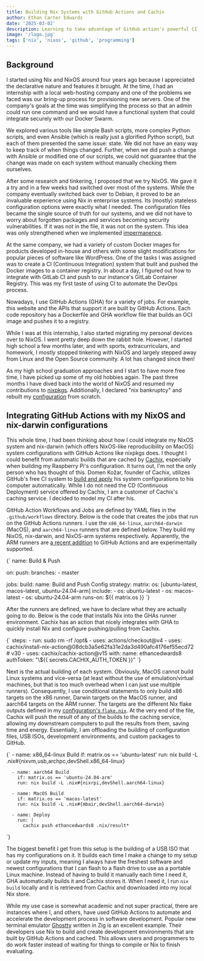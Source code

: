 ```yaml
---
title: Building Nix Systems with GitHub Actions and Cachix
author: Ethan Carter Edwards
date: '2025-03-02'
description: Learning to take advantage of GitHub action's powerful CI system with Nix!
image: '/logo.jpg'
tags: ['nix', 'nixos', 'github', 'programming']
---
```

## Background

I started using Nix and NixOS around four years ago because I appreciated the declarative
nature and features it brought. At the time,
I had an internship with a local web-hosting company and one of the problems we faced was
our bring-up process for provisioning new servers. One of the company's goals at the time
was simplifying the process so that an admin could run one command and we would have a
functional system that could integrate securely with our Docker Swarm.

We explored various tools like simple Bash scripts, more complex Python scripts, and even
Ansible (which is really just a glorified Python script), but each of them presented the
same issue: state. We did not have an easy way to keep track of when things changed.
Further, when we did push a change with Ansible or modified one of our scripts, we could
not guarantee that the change was made on each system without manually checking them
ourselves.

After some research and tinkering, I proposed that we try NixOS. We gave it a try and in a few weeks had switched
over most of the systems. While the company eventually switched back over to Debian, it
proved to be an invaluable experience using Nix in enterprise systems. Its (mostly)
stateless configuration options were exactly what I needed. The configuration files became
the single source of truth for our systems, and we did not have to worry about forgotten
packages and services becoming security vulnerabilities. If it was not in the file, it
was not on the system. This idea was only strengthened when we implemented [impermanence](https://grahamc.com/blog/erase-your-darlings/).

At the same company, we had a variety of custom Docker images for products developed
in-house and others with some slight modifications for popular pieces of software like
WordPress. One of the tasks I was assigned was to create a CI (Continuous Integration) system that built and
pushed the Docker images to a container registry. In about a day, I figured out how to
integrate with GitLab CI and push to our instance's GitLab Container Registry. This was
my first taste of using CI to automate the DevOps process.

Nowadays, I use GitHub Actions (GHA) for a variety of jobs. For example, this website and the
APIs that support it are built by GitHub Actions. Each code repository has a Dockerfile
and GHA workflow file that builds an OCI image and pushes it to a registry.

While I was at this internship, I also started migrating my personal devices over to
NixOS. I went pretty deep down the rabbit hole. However, I started high school a few
months later, and with sports, extracurriculars, and homework, I mostly stopped
tinkering with NixOS and largely stepped away from Linux and the Open Source community.
A lot has changed since then!

As my high school graduation approaches and I start to have more free time, I have picked up some of
my old hobbies again. The past three months I have dived back into the world of NixOS and
resumed my contributions to [nixpkgs](https://github.com/nixos/nixpkgs). Additionally,
I declared "nix bankruptcy" and rebuilt my [configuration](https://github.com/ethancedwards8/dotfiles/tree/master/.nix)
from scratch.

## Integrating GitHub Actions with my NixOS and nix-darwin configurations

This whole time, I had been thinking about how I could integrate my NixOS system and
nix-darwin (which offers NixOS-like reproducibility on MacOS) system configurations with
GitHub Actions like nixpkgs does. I thought I could benefit from automatic builds
that are cached by [Cachix](https://cachix.org), especially when building my Raspberry
Pi's configuration. It turns out, I'm not the only person who has thought of this. Domen Kožar,
founder of Cachix, utilizes GitHub's free CI system to [build and apply](https://github.com/domenkozar/homelab/blob/main/.github/workflows/deploy.yml)
his system configurations to his computer automatically. While I do not need the CD (Continuous Deployment)
service offered by Cachix, I am a customer of Cachix's caching service. I decided to model my CI after his.

GitHub Action Workflows and Jobs are defined by YAML files in the `.github/workflows` directory.
Below is the code that creates the jobs that run on the GitHub Actions runners. I use the
`x86_64-linux`, `aarch64-darwin` (MacOS), and `aarch64-linux` runners that are defined below. They
build my NixOS, nix-darwin, and NixOS-arm systems respectively. Apparently, the ARM runners are
[a recent addition](https://github.com/orgs/community/discussions/148648#) to GitHub Actions and are experimentally supported.

<SyntaxHighlighter language="yaml">
{`
name: Build & Push

on:
  push:
    branches:
      - master

jobs:
  build:
    name: Build and Push Config
    strategy:
      matrix:
        os: [ubuntu-latest, macos-latest, ubuntu-24.04-arm]
        include:
          - os: ubuntu-latest
          - os: macos-latest
          - os: ubuntu-24.04-arm
    runs-on: \${{ matrix.os }}
`}
</SyntaxHighlighter>

After the runners are defined, we have to declare what they are actually going to do.
Below is the code that installs Nix into the GHAs runner environment. Cachix has an
action that nicely integrates with GHA to quickly install Nix and configure
pushing/pulling from Cachix.

<SyntaxHighlighter language="yaml">
{`
    steps:
      - run: sudo rm -rf /opt&
      - uses: actions/checkout@v4
      - uses: cachix/install-nix-action@08dcb3a5e62fa31e2da3d490afc4176ef55ecd72 # v30
      - uses: cachix/cachix-action@v15
        with:
          name: ethancedwards8
          authToken: "\${{ secrets.CACHIX_AUTH_TOKEN }}"
`}
</SyntaxHighlighter>

Next is the actual building of each system. Obviously, MacOS cannot build Linux systems
and vice-versa (at least without the use of emulation/virtual machines, but that is
too much overhead when I can just use multiple runners). Consequently, I use conditional
statements to only build x86 targets on the x86 runner, Darwin targets on the MacOS runner,
and aarch64 targets on the ARM runner. The targets are the different Nix flake outputs
defined in my [configuration's `flake.nix`](https://github.com/ethancedwards8/dotfiles/blob/master/.nix/flake.nix).
At the very end of the file, Cachix will push the result of any of the builds to the
caching service, allowing my downstream computers to pull the results from them, saving
time and energy. Essentially, I am offloading the building of configuration files, USB
ISOs, development environments, and custom packages to GitHub.

<SyntaxHighlighter language="yaml">
{`
      - name: x86_64-linux Build
        if: matrix.os == 'ubuntu-latest'
        run: nix build -L .nix#{nixvm,usb,archpc,devShell.x86_64-linux}

      - name: aarch64 Build
        if: matrix.os == 'ubuntu-24.04-arm'
        run: nix build -L .nix#{nixrpi,devShell.aarch64-linux}

      - name: MacOS Build
        if: matrix.os == 'macos-latest'
        run: nix build -L .nix#{mbair,devShell.aarch64-darwin}

      - name: Deploy
        run: |
          cachix push ethancedwards8 .nix/result*
`}
</SyntaxHighlighter>

The biggest benefit I get from this setup is the building of a USB ISO that has my configurations
on it. It builds each time I make a change to my setup or update my inputs, meaning I always have
the freshest software and newest configurations that I can flash to a flash drive to use as a
portable Linux machine. Instead of having to build it manually each time I need it, GHA automatically
builds it and Cachix stores it. When I need it, I run `nix build` locally and it is retrieved from
Cachix and downloaded into my local Nix store.

While my use case is somewhat academic and not super practical, there are instances
where I, and others, have used GitHub Actions to automate and accelerate the development process
in software development. Popular new terminal emulator [Ghostty](https://github.com/ghostty-org/ghostty)
written in Zig is an excellent example. Their developers use Nix to build and create development
environments that are built by GitHub Actions and cached. This allows users and programmers to
do work faster instead of waiting for things to compile or Nix to finish evaluating.
